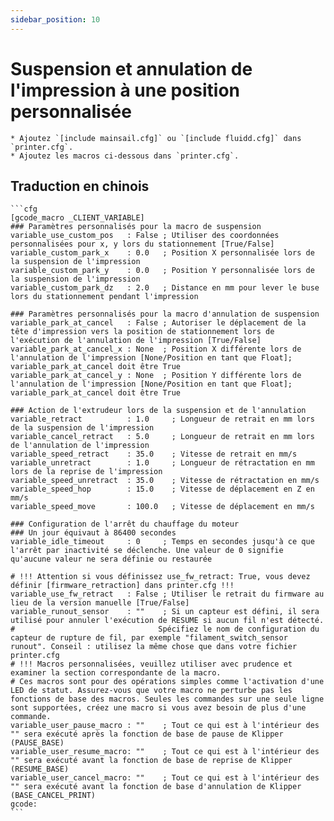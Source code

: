 ```yaml
---
sidebar_position: 10
---
```


# Suspension et annulation de l'impression à une position personnalisée

    * Ajoutez `[include mainsail.cfg]` ou `[include fluidd.cfg]` dans `printer.cfg`.
    * Ajoutez les macros ci-dessous dans `printer.cfg`.

## Traduction en chinois

    ```cfg
    [gcode_macro _CLIENT_VARIABLE]
    ### Paramètres personnalisés pour la macro de suspension
    variable_use_custom_pos   : False ; Utiliser des coordonnées personnalisées pour x, y lors du stationnement [True/False]
    variable_custom_park_x    : 0.0   ; Position X personnalisée lors de la suspension de l'impression
    variable_custom_park_y    : 0.0   ; Position Y personnalisée lors de la suspension de l'impression
    variable_custom_park_dz   : 2.0   ; Distance en mm pour lever le buse lors du stationnement pendant l'impression

    ### Paramètres personnalisés pour la macro d'annulation de suspension
    variable_park_at_cancel   : False ; Autoriser le déplacement de la tête d'impression vers la position de stationnement lors de l'exécution de l'annulation de l'impression [True/False]
    variable_park_at_cancel_x : None  ; Position X différente lors de l'annulation de l'impression [None/Position en tant que Float]; variable_park_at_cancel doit être True
    variable_park_at_cancel_y : None  ; Position Y différente lors de l'annulation de l'impression [None/Position en tant que Float]; variable_park_at_cancel doit être True

    ### Action de l'extrudeur lors de la suspension et de l'annulation
    variable_retract          : 1.0     ; Longueur de retrait en mm lors de la suspension de l'impression
    variable_cancel_retract   : 5.0     ; Longueur de retrait en mm lors de l'annulation de l'impression
    variable_speed_retract    : 35.0    ; Vitesse de retrait en mm/s
    variable_unretract        : 1.0     ; Longueur de rétractation en mm lors de la reprise de l'impression
    variable_speed_unretract  : 35.0    ; Vitesse de rétractation en mm/s
    variable_speed_hop        : 15.0    ; Vitesse de déplacement en Z en mm/s
    variable_speed_move       : 100.0   ; Vitesse de déplacement en mm/s

    ### Configuration de l'arrêt du chauffage du moteur
    ### Un jour équivaut à 86400 secondes
    variable_idle_timeout     : 0     ; Temps en secondes jusqu'à ce que l'arrêt par inactivité se déclenche. Une valeur de 0 signifie qu'aucune valeur ne sera définie ou restaurée

    # !!! Attention si vous définissez use_fw_retract: True, vous devez définir [firmware_retraction] dans printer.cfg !!!
    variable_use_fw_retract   : False ; Utiliser le retrait du firmware au lieu de la version manuelle [True/False]
    variable_runout_sensor    : ""    ; Si un capteur est défini, il sera utilisé pour annuler l'exécution de RESUME si aucun fil n'est détecté.
    #                                Spécifiez le nom de configuration du capteur de rupture de fil, par exemple "filament_switch_sensor runout". Conseil : utilisez la même chose que dans votre fichier printer.cfg
    # !!! Macros personnalisées, veuillez utiliser avec prudence et examiner la section correspondante de la macro.
    # Ces macros sont pour des opérations simples comme l'activation d'une LED de statut. Assurez-vous que votre macro ne perturbe pas les fonctions de base des macros. Seules les commandes sur une seule ligne sont supportées, créez une macro si vous avez besoin de plus d'une commande.
    variable_user_pause_macro : ""    ; Tout ce qui est à l'intérieur des "" sera exécuté après la fonction de base de pause de Klipper (PAUSE_BASE)
    variable_user_resume_macro: ""    ; Tout ce qui est à l'intérieur des "" sera exécuté avant la fonction de base de reprise de Klipper (RESUME_BASE)
    variable_user_cancel_macro: ""    ; Tout ce qui est à l'intérieur des "" sera exécuté avant la fonction de base d'annulation de Klipper (BASE_CANCEL_PRINT)
    gcode:
    ```